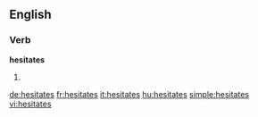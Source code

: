 ==English==

===Verb===
'''hesitates'''

# {{third-person singular of|[[hesitate]]}}

[[de:hesitates]]
[[fr:hesitates]]
[[it:hesitates]]
[[hu:hesitates]]
[[simple:hesitates]]
[[vi:hesitates]]